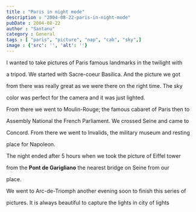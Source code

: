 ```yaml
---
title : "Paris in night mode"
description : "2004-08-22-paris-in-night-mode"
pubDate : 2004-08-22
author : "Santanu"
category : General
tags : [ "paris", "picture", "nap", "cab", "sky",]
image : {'src': '', 'alt': ''}
---
```

I wanted to take pictures of Paris famous landmarks in the twilight with

a tripod. We started with Sacre-coeur Basilica. And the picture we got

from there was really great as we were there on the right time. The sky

color was perfect for the camera and it was just lighted.  

  

From there we went to Moulin-Rouge; the famous cabaret of Paris then to

Assembly National the French Parliament. We crossed Seine and came to

Concord. From there we went to Invalids, the military museum and resting

place for Napoleon.



The night ended after 5 hours when we took the picture of Eiffel tower

from the **Pont de Garigliano** the nearest bridge on Seine from our

place.



We went to Arc-de-Triomph another evening soon to finish this series of

pictures. It is always beautiful to capture the lights in city of lights
